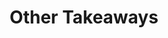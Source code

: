 ---
title: Other Takeaways
description: "Some additional takeaways for me after getting introduced with Mintlify"
icon: 'plane-departure'
---